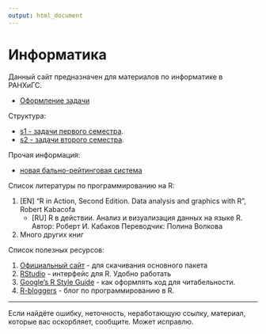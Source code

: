 ```yaml
---
output: html_document
---
```

# Информатика

Данный сайт предназначен для материалов по информатике в РАНХиГС.

- [Оформление задачи](of.html)

Структура:

- [s1 - задачи первого семестра](s1/).
- [s2 - задачи второго семестра](s2/).

Прочая информация:

- [новая бально-рейтинговая система](rating.html)

Список литературы по программированию на R:

1. [EN] "R in Action, Second Edition. Data analysis and graphics with R", Robert Kabacofа
    + [RU] R в действии. Анализ и визуализация данных на языке R. Автор: Роберт И. Кабаков Переводчик: Полина Волкова
2. Много других книг

Список полезных ресурсов:

1. [Официальный сайт](https://www.r-project.org) - для скачивания основного пакета
2. [RStudio](https://www.rstudio.com) - интерфейс для R. Удобно работать
3. [Google's R Style Guide](http://google-styleguide.googlecode.com/svn/trunk/Rguide.xml#assignment) - как оформлять код для читабельности.
4. [R-bloggers](http://www.r-bloggers.com) - блог по программированию в R.

---

Если найдёте ошибку, неточность, неработающую ссылку, материал, 
которые вас оскорбляет, сообщите. Может исправлю.

